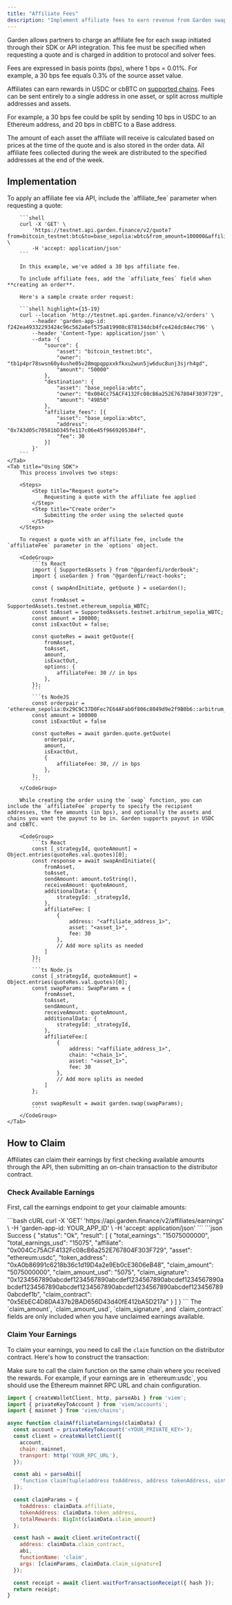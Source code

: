```yaml
---
title: "Affiliate Fees"
description: "Implement affiliate fees to earn revenue from Garden swaps through your integration"
---
```


Garden allows partners to charge an affiliate fee for each swap initiated through their SDK or API integration. This fee must be specified when requesting a quote and is charged in addition to protocol and solver fees.

<Info>
  Fees are expressed in basis points (bps), where 1 bps = 0.01%. For example, a 30 bps fee equals 0.3% of the source asset value.
</Info>

Affiliates can earn rewards in USDC or cbBTC on [supported chains](/developers/supported-chains). Fees can be sent entirely to a single address in one asset, or split across multiple addresses and assets.

For example, a 30 bps fee could be split by sending 10 bps in USDC to an Ethereum address, and 20 bps in cbBTC to a Base address.

<Note>
  The amount of each asset the affiliate will receive is calculated based on prices at the time of the quote and is also stored in the order data. All affiliate fees collected during the week are distributed to the specified addresses at the end of the week.
</Note>

## Implementation

<Tabs>
    <Tab title="Using API">
        To apply an affiliate fee via API, include the `affiliate_fee` parameter when requesting a quote:

        ```shell
        curl -X 'GET' \
            'https://testnet.api.garden.finance/v2/quote?from=bitcoin_testnet:btc&to=base_sepolia:wbtc&from_amount=100000&affiliate_fee=30' \
            -H 'accept: application/json'
        ```

        In this example, we've added a 30 bps affiliate fee.

        To include affiliate fees, add the `affiliate_fees` field when **creating an order**.

        Here's a sample create order request:

        ```shell highlight={15-19}
        curl --location 'http://testnet.api.garden.finance/v2/orders' \
            --header 'garden-app-id: f242ea49332293424c96c562a6ef575a819908c878134dcb4fce424dc84ec796' \
            --header 'Content-Type: application/json' \
            --data '{
                "source": {
                    "asset": "bitcoin_testnet:btc",
                    "owner": "tb1p4pr78swsn60y4ushe05v28mqpqppxxkfkxu2wun5jw6duc8unj3sjrh4gd",
                    "amount": "50000"
                },
                "destination": {
                    "asset": "base_sepolia:wbtc",
                    "owner": "0x004Cc75ACF4132Fc08cB6a252E767804F303F729",
                    "amount": "49850"
                },
                "affiliate_fees": [{
                    "asset": "base_sepolia:wbtc",
                    "address": "0x7A3d05c70581bD345fe117c06e45f9669205384f",
                    "fee": 30
                }]
            }'
        ```
    </Tab>
    <Tab title="Using SDK">
        This process involves two steps:

        <Steps>
            <Step title="Request quote">
                Requesting a quote with the affiliate fee applied
            </Step>
            <Step title="Create order">
                Submitting the order using the selected quote
            </Step>
        </Steps>

        To request a quote with an affiliate fee, include the `affiliateFee` parameter in the `options` object.

        <CodeGroup>
            ```ts React
            import { SupportedAssets } from "@gardenfi/orderbook";
            import { useGarden } from "@gardenfi/react-hooks";

            const { swapAndInitiate, getQuote } = useGarden();

            const fromAsset = SupportedAssets.testnet.ethereum_sepolia_WBTC;
            const toAsset = SupportedAssets.testnet.arbitrum_sepolia_WBTC;
            const amount = 100000;
            const isExactOut = false;

            const quoteRes = await getQuote({
                fromAsset,
                toAsset,
                amount,
                isExactOut,
                options: {
                    affiliateFee: 30 // in bps
                },
            });
            ```
            ```ts NodeJS
            const orderpair = 'ethereum_sepolia:0x29C9C37D0Fec7E64AFab0f806c8049d9e2f9B0b6::arbitrum_sepolia:0x795Dcb58d1cd4789169D5F938Ea05E17ecEB68cA'
            const amount = 100000
            const isExactOut = false

            const quoteRes = await garden.quote.getQuote(
                orderpair,
                amount,
                isExactOut,
                {
                    affiliateFee: 30, // in bps
                },
            );
            ```
        </CodeGroup>

        While creating the order using the `swap` function, you can include the `affiliateFee` property to specify the recipient addresses, the fee amounts (in bps), and optionally the assets and chains you want the payout to be in. Garden supports payout in USDC and cbBTC.

        <CodeGroup>
            ```ts React
            const [_strategyId, quoteAmount] = Object.entries(quoteRes.val.quotes)[0];
            const response = await swapAndInitiate({
                fromAsset,
                toAsset,
                sendAmount: amount.toString(),
                receiveAmount: quoteAmount,
                additionalData: {
                    strategyId: _strategyId,
                },
                affiliateFee: [
                    {
                        address: "<affiliate_address_1>",
                        asset: "<asset_1>",
                        fee: 30
                    },
                    // Add more splits as needed
                ]
            });
            ```
            ```ts Node.js
            const [_strategyId, quoteAmount] = Object.entries(quoteRes.val.quotes)[0];
            const swapParams: SwapParams = {
                fromAsset,
                toAsset,
                sendAmount,
                receiveAmount: quoteAmount,
                additionalData: {
                    strategyId: _strategyId,
                },
                affiliateFee:[
                    {
                        address: "<affiliate_address_1>",
                        chain: "<chain_1>",
                        asset: "<asset_1>",
                        fee: 30
                    },
                    // Add more splits as needed
                ]
            };

            const swapResult = await garden.swap(swapParams);
            ```
        </CodeGroup>
    </Tab>

</Tabs>

## How to Claim

Affiliates can claim their earnings by first checking available amounts through the API, then submitting an on-chain transaction to the distributor contract.

### Check Available Earnings

First, call the earnings endpoint to get your claimable amounts:

<RequestExample>
```bash cURL
curl -X 'GET' 'https://api.garden.finance/v2/affiliates/earnings' \
    -H 'garden-app-id: YOUR_APP_ID' \
    -H 'accept: application/json'
```
</RequestExample>

<ResponseExample>
```json Success
{
  "status": "Ok",
  "result": [
    {
      "total_earnings": "15075000000",
      "total_earnings_usd": "15075",
      "affiliate": "0x004Cc75ACF4132Fc08cB6a252E767804F303F729",
      "asset": "ethereum:usdc",
      "token_address": "0xA0b86991c6218b36c1d19D4a2e9Eb0cE3606eB48",
      "claim_amount": "5075000000",
      "claim_amount_usd": "5075",
      "claim_signature": "0x1234567890abcdef1234567890abcdef1234567890abcdef1234567890abcdef1234567890abcdef1234567890abcdef1234567890abcdef1234567890abcdef1b",
      "claim_contract": "0x5EbEC4D8DA437b2BAD656D43d40fE412bA5D217a"
    }
  ]
}
```
</ResponseExample>

<Note>
  The `claim_amount`, `claim_amount_usd`, `claim_signature`, and `claim_contract` fields are only included when you have unclaimed earnings available.
</Note>

### Claim Your Earnings

To claim your earnings, you need to call the `claim` function on the distributor contract. Here's how to construct the transaction:

<Note>
  Make sure to call the claim function on the same chain where you received the rewards. For example, if your earnings are in `ethereum:usdc`, you should use the Ethereum mainnet RPC URL and chain configuration.
</Note>

```javascript JavaScript
import { createWalletClient, http, parseAbi } from 'viem';
import { privateKeyToAccount } from 'viem/accounts';
import { mainnet } from 'viem/chains';

async function claimAffiliateEarnings(claimData) {
  const account = privateKeyToAccount('<YOUR_PRIVATE_KEY>');
  const client = createWalletClient({
    account,
    chain: mainnet,
    transport: http('YOUR_RPC_URL'),
  });

  const abi = parseAbi([
    'function claim(tuple(address toAddress, address tokenAddress, uint256 totalRewards) _claim, bytes _signature) external'
  ]);

  const claimParams = {
    toAddress: claimData.affiliate,
    tokenAddress: claimData.token_address,
    totalRewards: BigInt(claimData.claim_amount)
  };

  const hash = await client.writeContract({
    address: claimData.claim_contract,
    abi,
    functionName: 'claim',
    args: [claimParams, claimData.claim_signature]
  });

  const receipt = await client.waitForTransactionReceipt({ hash });
  return receipt;
}
```

